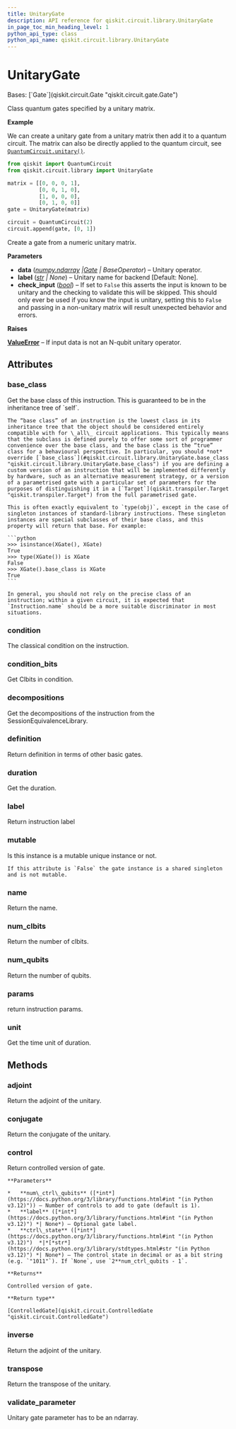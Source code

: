 ```yaml
---
title: UnitaryGate
description: API reference for qiskit.circuit.library.UnitaryGate
in_page_toc_min_heading_level: 1
python_api_type: class
python_api_name: qiskit.circuit.library.UnitaryGate
---
```


# UnitaryGate

<Class id="qiskit.circuit.library.UnitaryGate" isDedicatedPage={true} github="https://github.com/qiskit/qiskit/tree/stable/0.45/qiskit/circuit/library/generalized_gates/unitary.py" signature="qiskit.circuit.library.UnitaryGate(data, label=None, check_input=True)" modifiers="class">
  Bases: [`Gate`](qiskit.circuit.Gate "qiskit.circuit.gate.Gate")

  Class quantum gates specified by a unitary matrix.

  **Example**

  We can create a unitary gate from a unitary matrix then add it to a quantum circuit. The matrix can also be directly applied to the quantum circuit, see [`QuantumCircuit.unitary()`](qiskit.circuit.QuantumCircuit#unitary "qiskit.circuit.QuantumCircuit.unitary").

  ```python
  from qiskit import QuantumCircuit
  from qiskit.circuit.library import UnitaryGate

  matrix = [[0, 0, 0, 1],
            [0, 0, 1, 0],
            [1, 0, 0, 0],
            [0, 1, 0, 0]]
  gate = UnitaryGate(matrix)

  circuit = QuantumCircuit(2)
  circuit.append(gate, [0, 1])
  ```

  Create a gate from a numeric unitary matrix.

  **Parameters**

  *   **data** ([*numpy.ndarray*](https://numpy.org/doc/stable/reference/generated/numpy.ndarray.html#numpy.ndarray "(in NumPy v1.26)")  *|*[*Gate*](qiskit.circuit.Gate "qiskit.circuit.Gate") *| BaseOperator*) – Unitary operator.
  *   **label** ([*str*](https://docs.python.org/3/library/stdtypes.html#str "(in Python v3.12)") *| None*) – Unitary name for backend \[Default: None].
  *   **check\_input** ([*bool*](https://docs.python.org/3/library/functions.html#bool "(in Python v3.12)")) – If set to `False` this asserts the input is known to be unitary and the checking to validate this will be skipped. This should only ever be used if you know the input is unitary, setting this to `False` and passing in a non-unitary matrix will result unexpected behavior and errors.

  **Raises**

  [**ValueError**](https://docs.python.org/3/library/exceptions.html#ValueError "(in Python v3.12)") – If input data is not an N-qubit unitary operator.

  ## Attributes

  ### base\_class

  <Attribute id="qiskit.circuit.library.UnitaryGate.base_class">
    Get the base class of this instruction. This is guaranteed to be in the inheritance tree of `self`.

    The “base class” of an instruction is the lowest class in its inheritance tree that the object should be considered entirely compatible with for \_all\_ circuit applications. This typically means that the subclass is defined purely to offer some sort of programmer convenience over the base class, and the base class is the “true” class for a behavioural perspective. In particular, you should *not* override [`base_class`](#qiskit.circuit.library.UnitaryGate.base_class "qiskit.circuit.library.UnitaryGate.base_class") if you are defining a custom version of an instruction that will be implemented differently by hardware, such as an alternative measurement strategy, or a version of a parametrised gate with a particular set of parameters for the purposes of distinguishing it in a [`Target`](qiskit.transpiler.Target "qiskit.transpiler.Target") from the full parametrised gate.

    This is often exactly equivalent to `type(obj)`, except in the case of singleton instances of standard-library instructions. These singleton instances are special subclasses of their base class, and this property will return that base. For example:

    ```python
    >>> isinstance(XGate(), XGate)
    True
    >>> type(XGate()) is XGate
    False
    >>> XGate().base_class is XGate
    True
    ```

    In general, you should not rely on the precise class of an instruction; within a given circuit, it is expected that `Instruction.name` should be a more suitable discriminator in most situations.
  </Attribute>

  ### condition

  <Attribute id="qiskit.circuit.library.UnitaryGate.condition">
    The classical condition on the instruction.
  </Attribute>

  ### condition\_bits

  <Attribute id="qiskit.circuit.library.UnitaryGate.condition_bits">
    Get Clbits in condition.
  </Attribute>

  ### decompositions

  <Attribute id="qiskit.circuit.library.UnitaryGate.decompositions">
    Get the decompositions of the instruction from the SessionEquivalenceLibrary.
  </Attribute>

  ### definition

  <Attribute id="qiskit.circuit.library.UnitaryGate.definition">
    Return definition in terms of other basic gates.
  </Attribute>

  ### duration

  <Attribute id="qiskit.circuit.library.UnitaryGate.duration">
    Get the duration.
  </Attribute>

  ### label

  <Attribute id="qiskit.circuit.library.UnitaryGate.label">
    Return instruction label
  </Attribute>

  ### mutable

  <Attribute id="qiskit.circuit.library.UnitaryGate.mutable">
    Is this instance is a mutable unique instance or not.

    If this attribute is `False` the gate instance is a shared singleton and is not mutable.
  </Attribute>

  ### name

  <Attribute id="qiskit.circuit.library.UnitaryGate.name">
    Return the name.
  </Attribute>

  ### num\_clbits

  <Attribute id="qiskit.circuit.library.UnitaryGate.num_clbits">
    Return the number of clbits.
  </Attribute>

  ### num\_qubits

  <Attribute id="qiskit.circuit.library.UnitaryGate.num_qubits">
    Return the number of qubits.
  </Attribute>

  ### params

  <Attribute id="qiskit.circuit.library.UnitaryGate.params">
    return instruction params.
  </Attribute>

  ### unit

  <Attribute id="qiskit.circuit.library.UnitaryGate.unit">
    Get the time unit of duration.
  </Attribute>

  ## Methods

  ### adjoint

  <Function id="qiskit.circuit.library.UnitaryGate.adjoint" signature="adjoint()">
    Return the adjoint of the unitary.
  </Function>

  ### conjugate

  <Function id="qiskit.circuit.library.UnitaryGate.conjugate" signature="conjugate()">
    Return the conjugate of the unitary.
  </Function>

  ### control

  <Function id="qiskit.circuit.library.UnitaryGate.control" signature="control(num_ctrl_qubits=1, label=None, ctrl_state=None)">
    Return controlled version of gate.

    **Parameters**

    *   **num\_ctrl\_qubits** ([*int*](https://docs.python.org/3/library/functions.html#int "(in Python v3.12)")) – Number of controls to add to gate (default is 1).
    *   **label** ([*int*](https://docs.python.org/3/library/functions.html#int "(in Python v3.12)") *| None*) – Optional gate label.
    *   **ctrl\_state** ([*int*](https://docs.python.org/3/library/functions.html#int "(in Python v3.12)")  *|*[*str*](https://docs.python.org/3/library/stdtypes.html#str "(in Python v3.12)") *| None*) – The control state in decimal or as a bit string (e.g. `"1011"`). If `None`, use `2**num_ctrl_qubits - 1`.

    **Returns**

    Controlled version of gate.

    **Return type**

    [ControlledGate](qiskit.circuit.ControlledGate "qiskit.circuit.ControlledGate")
  </Function>

  ### inverse

  <Function id="qiskit.circuit.library.UnitaryGate.inverse" signature="inverse()">
    Return the adjoint of the unitary.
  </Function>

  ### transpose

  <Function id="qiskit.circuit.library.UnitaryGate.transpose" signature="transpose()">
    Return the transpose of the unitary.
  </Function>

  ### validate\_parameter

  <Function id="qiskit.circuit.library.UnitaryGate.validate_parameter" signature="validate_parameter(parameter)">
    Unitary gate parameter has to be an ndarray.
  </Function>
</Class>

